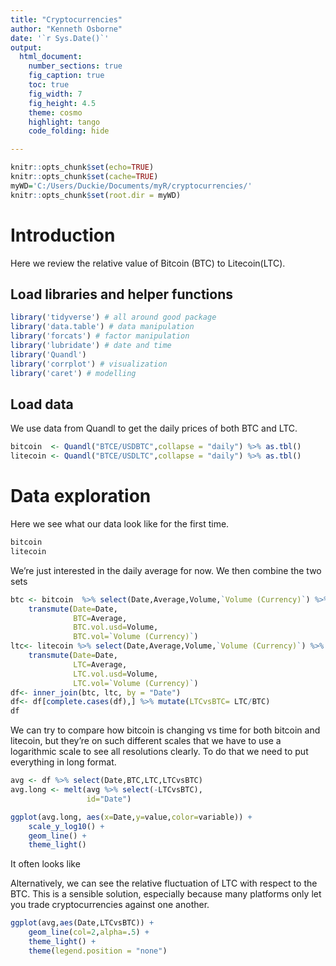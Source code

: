 ```yaml
---
title: "Cryptocurrencies"
author: "Kenneth Osborne"
date: '`r Sys.Date()`'
output:
  html_document:
    number_sections: true
    fig_caption: true
    toc: true
    fig_width: 7
    fig_height: 4.5
    theme: cosmo
    highlight: tango
    code_folding: hide

---
```


```r
knitr::opts_chunk$set(echo=TRUE)
knitr::opts_chunk$set(cache=TRUE)
myWD='C:/Users/Duckie/Documents/myR/cryptocurrencies/'
knitr::opts_chunk$set(root.dir = myWD)
```

# Introduction

Here we review the relative value of Bitcoin (BTC) to Litecoin(LTC).

## Load libraries and helper functions

```r
library('tidyverse') # all around good package
library('data.table') # data manipulation
library('forcats') # factor manipulation
library('lubridate') # date and time
library('Quandl')
library('corrplot') # visualization
library('caret') # modelling
```

## Load data

We use data from Quandl to get the daily prices of both BTC and LTC.

```r
bitcoin  <- Quandl("BTCE/USDBTC",collapse = "daily") %>% as.tbl()
litecoin <- Quandl("BTCE/USDLTC",collapse = "daily") %>% as.tbl()
```

# Data exploration

Here we see what our data look like for the first time.

```r
bitcoin
litecoin
```
We're just interested in the daily average for now. We then combine the two sets

```r
btc <- bitcoin  %>% select(Date,Average,Volume,`Volume (Currency)`) %>% 
    transmute(Date=Date,
              BTC=Average,
              BTC.vol.usd=Volume,
              BTC.vol=`Volume (Currency)`)
ltc<- litecoin %>% select(Date,Average,Volume,`Volume (Currency)`) %>%
    transmute(Date=Date,
              LTC=Average,
              LTC.vol.usd=Volume,
              LTC.vol=`Volume (Currency)`)
df<- inner_join(btc, ltc, by = "Date")
df<- df[complete.cases(df),] %>% mutate(LTCvsBTC= LTC/BTC)
df
```
We can try to compare how bitcoin is changing vs time for both bitcoin and litecoin, but they're on such different scales that we have to use a logarithmic scale to see all resolutions clearly. To do that we need to put everything in long format.

```r
avg <- df %>% select(Date,BTC,LTC,LTCvsBTC)
avg.long <- melt(avg %>% select(-LTCvsBTC),
                 id="Date")

ggplot(avg.long, aes(x=Date,y=value,color=variable)) + 
    scale_y_log10() +
    geom_line() + 
    theme_light()
```

It often looks like 

Alternatively, we can see the relative fluctuation of LTC with respect to the BTC. This is a sensible solution, especially because many platforms only let you trade cryptocurrencies against one another.

```r
ggplot(avg,aes(Date,LTCvsBTC)) + 
    geom_line(col=2,alpha=.5) + 
    theme_light() +
    theme(legend.position = "none")
```

